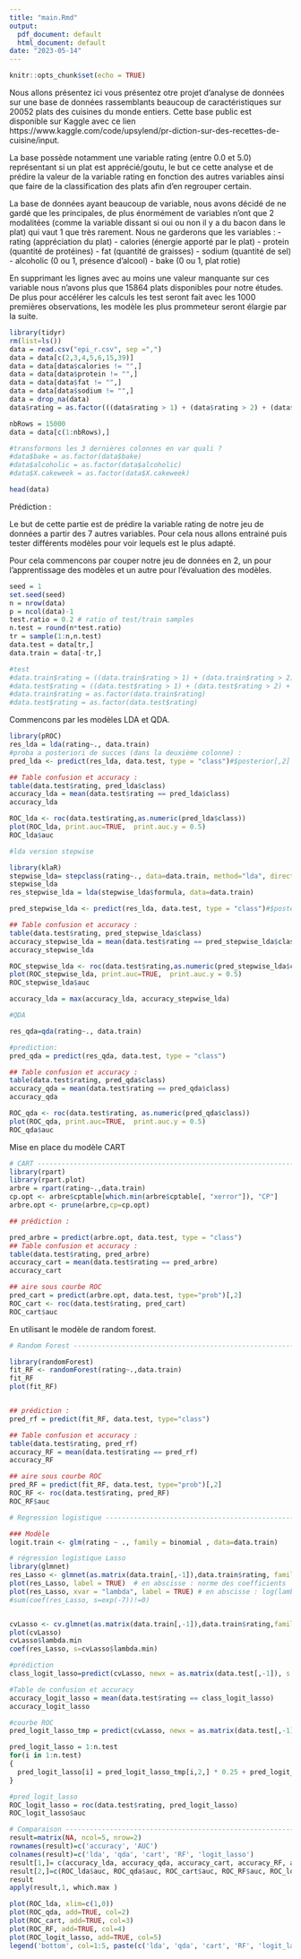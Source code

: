 ```yaml
---
title: "main.Rmd"
output:
  pdf_document: default
  html_document: default
date: "2023-05-14"
---
```


```r
knitr::opts_chunk$set(echo = TRUE)
```

Nous allons présentez ici vous présentez otre projet d'analyse de données sur une base de données rassemblants beaucoup de caractéristiques sur 20052 plats des cuisines du monde entiers. Cette base public est disponible sur Kaggle avec ce lien https://www.kaggle.com/code/upsylend/pr-diction-sur-des-recettes-de-cuisine/input.

La base possède notamment une variable rating (entre 0.0 et 5.0) représentant si un plat est apprécié/goutu, le but ce cette analyse et de prédire la valeur de la variable rating en fonction des autres variables ainsi que faire de la classification des plats afin d'en regrouper certain.

La base de données ayant beaucoup de variable, nous avons décidé de ne gardé que les principales, de plus énormément de variables n'ont que 2 modalitées (comme la variable dissant si oui ou non il y a du bacon dans le plat) qui vaut 1 que très rarement.
Nous ne garderons que les variables :
- rating (appréciation du plat)
- calories (énergie apporté par le plat)
- protein (quantité de protéines)
- fat (quantité de graisses)
- sodium (quantité de sel)
- alcoholic (0 ou 1, présence d'alcool)
- bake (0 ou 1, plat rotie)

En supprimant les lignes avec au moins une valeur manquante sur ces variable nous n'avons plus que 15864 plats disponibles pour notre études.
De plus pour accélérer les calculs les test seront fait avec les 1000 premières observations, les modèle les plus prommeteur seront élargie par la suite.


```r
library(tidyr)
rm(list=ls())
data = read.csv("epi_r.csv", sep =",")
data = data[c(2,3,4,5,6,15,39)]
data = data[data$calories != "",]
data = data[data$protein != "",]
data = data[data$fat != "",]
data = data[data$sodium != "",]
data = drop_na(data)
data$rating = as.factor(((data$rating > 1) + (data$rating > 2) + (data$rating > 3) + (data$rating > 4)) / 4)

nbRows = 15000
data = data[c(1:nbRows),]

#transformons les 3 dernières colonnes en var quali ?
#data$bake = as.factor(data$bake)
#data$alcoholic = as.factor(data$alcoholic)
#data$X.cakeweek = as.factor(data$X.cakeweek)

head(data)

```

Prédiction : 

Le but de cette partie est de prédire la variable rating de notre jeu de données a partir des 7 autres variables.
Pour cela nous allons entrainé puis tester différents modèles pour voir lequels est le plus adapté.

Pour cela commencons par couper notre jeu de données en 2, un pour l'apprentissage des modèles et un autre pour l'évaluation des modèles.

```r
seed = 1 
set.seed(seed)
n = nrow(data)
p = ncol(data)-1
test.ratio = 0.2 # ratio of test/train samples
n.test = round(n*test.ratio)
tr = sample(1:n,n.test)
data.test = data[tr,]
data.train = data[-tr,]

#test
#data.train$rating = ((data.train$rating > 1) + (data.train$rating > 2) + (data.train$rating > 3) + (data.train$rating > 4)) / 4
#data.test$rating = ((data.test$rating > 1) + (data.test$rating > 2) + (data.test$rating > 3) + (data.test$rating > 4)) / 4
#data.train$rating = as.factor(data.train$rating)
#data.test$rating = as.factor(data.test$rating)

```


Commencons par les modèles LDA et QDA.

```r
library(pROC)
res_lda = lda(rating~., data.train)
#proba a posteriori de succes (dans la deuxième colonne) : 
pred_lda <- predict(res_lda, data.test, type = "class")#$posterior[,2] 

## Table confusion et accuracy :
table(data.test$rating, pred_lda$class)
accuracy_lda = mean(data.test$rating == pred_lda$class)
accuracy_lda

ROC_lda <- roc(data.test$rating,as.numeric(pred_lda$class))
plot(ROC_lda, print.auc=TRUE,  print.auc.y = 0.5)
ROC_lda$auc

#lda version stepwise

library(klaR)
stepwise_lda= stepclass(rating~., data=data.train, method="lda", direction="backward")
stepwise_lda
res_stepwise_lda = lda(stepwise_lda$formula, data=data.train)

pred_stepwise_lda <- predict(res_lda, data.test, type = "class")#$posterior[,2] 

## Table confusion et accuracy :
table(data.test$rating, pred_stepwise_lda$class)
accuracy_stepwise_lda = mean(data.test$rating == pred_stepwise_lda$class)
accuracy_stepwise_lda

ROC_stepwise_lda <- roc(data.test$rating,as.numeric(pred_stepwise_lda$class))
plot(ROC_stepwise_lda, print.auc=TRUE,  print.auc.y = 0.5)
ROC_stepwise_lda$auc

accuracy_lda = max(accuracy_lda, accuracy_stepwise_lda)

#QDA

res_qda=qda(rating~., data.train)

#prediction:
pred_qda = predict(res_qda, data.test, type = "class")

## Table confusion et accuracy :
table(data.test$rating, pred_qda$class)
accuracy_qda = mean(data.test$rating == pred_qda$class)
accuracy_qda

ROC_qda <- roc(data.test$rating, as.numeric(pred_qda$class))
plot(ROC_qda, print.auc=TRUE,  print.auc.y = 0.5)
ROC_qda$auc

```


Mise en place du modèle CART

```r
# CART ------------------------------------------------------------------------------
library(rpart)
library(rpart.plot)
arbre = rpart(rating~.,data.train)
cp.opt <- arbre$cptable[which.min(arbre$cptable[, "xerror"]), "CP"]
arbre.opt <- prune(arbre,cp=cp.opt)

## prédiction :

pred_arbre = predict(arbre.opt, data.test, type = "class")
## Table confusion et accuracy :
table(data.test$rating, pred_arbre)
accuracy_cart = mean(data.test$rating == pred_arbre)
accuracy_cart

## aire sous courbe ROC
pred_cart = predict(arbre.opt, data.test, type="prob")[,2] 
ROC_cart <- roc(data.test$rating, pred_cart)
ROC_cart$auc
```


En utilisant le modèle de random forest.

```r
# Random Forest --------------------------------------------------------------------------

library(randomForest)
fit_RF <- randomForest(rating~.,data.train)
fit_RF
plot(fit_RF)


## prédiction :
pred_rf = predict(fit_RF, data.test, type="class")

## Table confusion et accuracy :
table(data.test$rating, pred_rf)
accuracy_RF = mean(data.test$rating == pred_rf)
accuracy_RF

## aire sous courbe ROC
pred_RF = predict(fit_RF, data.test, type="prob")[,2]
ROC_RF <- roc(data.test$rating, pred_RF)
ROC_RF$auc
```


```r
# Regression logistique --------------------------------------------------------------

### Modèle
logit.train <- glm(rating ~ ., family = binomial , data=data.train)

# régression logistique Lasso
library(glmnet)
res_Lasso <- glmnet(as.matrix(data.train[,-1]),data.train$rating, family='multinomial') 
plot(res_Lasso, label = TRUE)  # en abscisse : norme des coefficients
plot(res_Lasso, xvar = "lambda", label = TRUE) # en abscisse : log(lambda)
#sum(coef(res_Lasso, s=exp(-7))!=0)


cvLasso <- cv.glmnet(as.matrix(data.train[,-1]),data.train$rating,family="multinomial", type.measure = "class") 
plot(cvLasso)
cvLasso$lambda.min
coef(res_Lasso, s=cvLasso$lambda.min)

#prédiction
class_logit_lasso=predict(cvLasso, newx = as.matrix(data.test[,-1]), s = 'lambda.min', type = "class")

#Table de confusion et accuracy
accuracy_logit_lasso = mean(data.test$rating == class_logit_lasso)
accuracy_logit_lasso

#courbe ROC
pred_logit_lasso_tmp = predict(cvLasso, newx = as.matrix(data.test[,-1]), s = 'lambda.min', type = "response")

pred_logit_lasso = 1:n.test
for(i in 1:n.test)
{
  pred_logit_lasso[i] = pred_logit_lasso_tmp[i,2,] * 0.25 + pred_logit_lasso_tmp[i,3,] * 0.5 + pred_logit_lasso_tmp[i,4,] * 0.75 + pred_logit_lasso_tmp[i,5,] * 1
}

#pred_logit_lasso
ROC_logit_lasso = roc(data.test$rating, pred_logit_lasso)
ROC_logit_lasso$auc

```








```r
# Comparaison --------------------------------------------------------------
result=matrix(NA, ncol=5, nrow=2)
rownames(result)=c('accuracy', 'AUC')
colnames(result)=c('lda', 'qda', 'cart', 'RF', 'logit_lasso')
result[1,]= c(accuracy_lda, accuracy_qda, accuracy_cart, accuracy_RF, accuracy_logit_lasso)
result[2,]=c(ROC_lda$auc, ROC_qda$auc, ROC_cart$auc, ROC_RF$auc, ROC_logit_lasso$auc)
result
apply(result,1, which.max )

plot(ROC_lda, xlim=c(1,0))
plot(ROC_qda, add=TRUE, col=2)
plot(ROC_cart, add=TRUE, col=3)
plot(ROC_RF, add=TRUE, col=4)
plot(ROC_logit_lasso, add=TRUE, col=5)
legend('bottom', col=1:5, paste(c('lda', 'qda', 'cart', 'RF', 'logit_lasso')), lwd=1)
```












































































